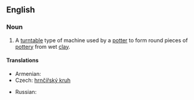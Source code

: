 ==English==
{{wikipedia}}

===Noun===
{{en-noun}}

# A [[turntable]] type of machine used by a [[potter]] to form round pieces of [[pottery]] from wet [[clay]].

====Translations====
{{trans-top|machine used by a potter}}
* Armenian: {{t|hy|դուրգ|tr=durg}}
* Czech: [[hrnčířský kruh]] {{m}}
{{trans-mid}}
* Russian: {{t|ru|гончарный круг|m|tr=gončárnyj krug|sc=Cyrl}}
{{trans-bottom}}